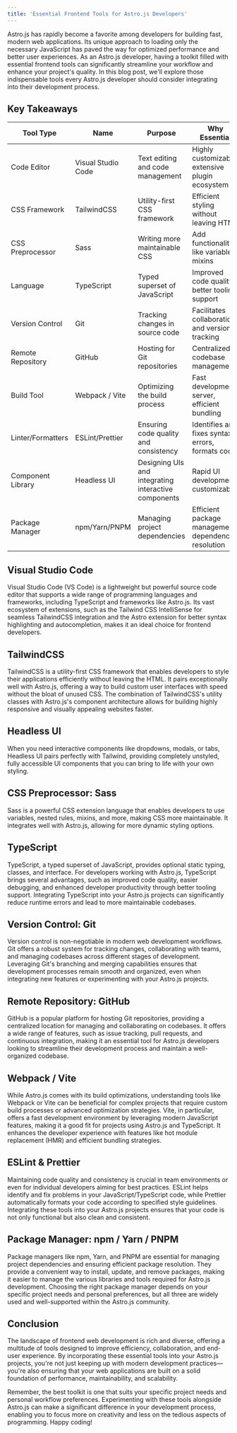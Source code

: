 ```yaml
---
title: 'Essential Frontend Tools for Astro.js Developers'
---
```


Astro.js has rapidly become a favorite among developers for building fast, modern web applications. Its unique approach to loading only the necessary JavaScript has paved the way for optimized performance and better user experiences. As an Astro.js developer, having a toolkit filled with essential frontend tools can significantly streamline your workflow and enhance your project's quality. In this blog post, we'll explore those indispensable tools every Astro.js developer should consider integrating into their development process.

## Key Takeaways

| Tool Type         | Name               | Purpose                                              | Why Essential                                       |
| ----------------- | ------------------ | ---------------------------------------------------- | --------------------------------------------------- |
| Code Editor       | Visual Studio Code | Text editing and code management                     | Highly customizable, extensive plugin ecosystem     |
| CSS Framework     | TailwindCSS        | Utility-first CSS framework                          | Efficient styling without leaving HTML              |
| CSS Preprocessor  | Sass               | Writing more maintainable CSS                        | Add functionalities like variables, mixins          |
| Language          | TypeScript         | Typed superset of JavaScript                         | Improved code quality, better tooling support       |
| Version Control   | Git                | Tracking changes in source code                      | Facilitates collaboration and version tracking      |
| Remote Repository | GitHub             | Hosting for Git repositories                         | Centralized codebase management                     |
| Build Tool        | Webpack / Vite     | Optimizing the build process                         | Fast development server, efficient bundling         |
| Linter/Formatters | ESLint/Prettier    | Ensuring code quality and consistency                | Identifies and fixes syntax errors, formats code    |
| Component Library | Headless UI        | Designing UIs and integrating interactive components | Rapid UI development, customizable                  |
| Package Manager   | npm/Yarn/PNPM      | Managing project dependencies                        | Efficient package management, dependency resolution |

## Visual Studio Code

Visual Studio Code (VS Code) is a lightweight but powerful source code editor that supports a wide range of programming languages and frameworks, including TypeScript and frameworks like Astro.js. Its vast ecosystem of extensions, such as the Tailwind CSS IntelliSense for seamless TailwindCSS integration and the Astro extension for better syntax highlighting and autocompletion, makes it an ideal choice for frontend developers.

## TailwindCSS

TailwindCSS is a utility-first CSS framework that enables developers to style their applications efficiently without leaving the HTML. It pairs exceptionally well with Astro.js, offering a way to build custom user interfaces with speed without the bloat of unused CSS. The combination of TailwindCSS's utility classes with Astro.js's component architecture allows for building highly responsive and visually appealing websites faster.

## Headless UI

When you need interactive components like dropdowns, modals, or tabs, Headless UI pairs perfectly with Tailwind, providing completely unstyled, fully accessible UI components that you can bring to life with your own styling.

## CSS Preprocessor: Sass

Sass is a powerful CSS extension language that enables developers to use variables, nested rules, mixins, and more, making CSS more maintainable. It integrates well with Astro.js, allowing for more dynamic styling options.

## TypeScript

TypeScript, a typed superset of JavaScript, provides optional static typing, classes, and interface. For developers working with Astro.js, TypeScript brings several advantages, such as improved code quality, easier debugging, and enhanced developer productivity through better tooling support. Integrating TypeScript into your Astro.js projects can significantly reduce runtime errors and lead to more maintainable codebases.

## Version Control: Git

Version control is non-negotiable in modern web development workflows. Git offers a robust system for tracking changes, collaborating with teams, and managing codebases across different stages of development. Leveraging Git's branching and merging capabilities ensures that development processes remain smooth and organized, even when integrating new features or experimenting with your Astro.js projects.

## Remote Repository: GitHub

GitHub is a popular platform for hosting Git repositories, providing a centralized location for managing and collaborating on codebases. It offers a wide range of features, such as issue tracking, pull requests, and continuous integration, making it an essential tool for Astro.js developers looking to streamline their development process and maintain a well-organized codebase.

## Webpack / Vite

While Astro.js comes with its build optimizations, understanding tools like Webpack or Vite can be beneficial for complex projects that require custom build processes or advanced optimization strategies. Vite, in particular, offers a fast development environment by leveraging modern JavaScript features, making it a good fit for projects using Astro.js and TypeScript. It enhances the developer experience with features like hot module replacement (HMR) and efficient bundling strategies.

## ESLint & Prettier

Maintaining code quality and consistency is crucial in team environments or even for individual developers aiming for best practices. ESLint helps identify and fix problems in your JavaScript/TypeScript code, while Prettier automatically formats your code according to specified style guidelines. Integrating these tools into your Astro.js projects ensures that your code is not only functional but also clean and consistent.

## Package Manager: npm / Yarn / PNPM

Package managers like npm, Yarn, and PNPM are essential for managing project dependencies and ensuring efficient package resolution. They provide a convenient way to install, update, and remove packages, making it easier to manage the various libraries and tools required for Astro.js development. Choosing the right package manager depends on your specific project needs and personal preferences, but all three are widely used and well-supported within the Astro.js community.

## Conclusion

The landscape of frontend web development is rich and diverse, offering a multitude of tools designed to improve efficiency, collaboration, and end-user experience. By incorporating these essential tools into your Astro.js projects, you're not just keeping up with modern development practices—you're also ensuring that your web applications are built on a solid foundation of performance, maintainability, and scalability.

Remember, the best toolkit is one that suits your specific project needs and personal workflow preferences. Experimenting with these tools alongside Astro.js can make a significant difference in your development process, enabling you to focus more on creativity and less on the tedious aspects of programming. Happy coding!
